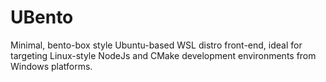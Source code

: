 # UBento

Minimal, bento-box style Ubuntu-based WSL distro front-end, ideal for targeting Linux-style NodeJs and CMake development environments from Windows platforms.

